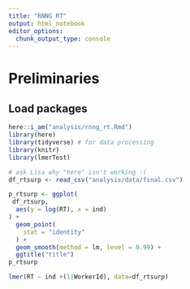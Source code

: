 ```yaml
---
title: "RNNG RT"
output: html_notebook
editor_options: 
  chunk_output_type: console
---
```



# Preliminaries

## Load packages

```r
here::i_am("analysis/rnng_rt.Rmd")
library(here)
library(tidyverse) # for data processing
library(knitr)
library(lmerTest)
```

```r
# ask Lisa why "here" isn't working :(
df_rtsurp <- read_csv("analysis/data/final.csv")
```

```r

p_rtsurp <- ggplot(
 df_rtsurp,
  aes(y = log(RT), x = ind)
) +
  geom_point(
    stat = "identity"
  ) +
  geom_smooth(method = lm, level = 0.99) +
  ggtitle("title")
p_rtsurp

```

```r
lmer(RT ~ ind +(1|WorkerId), data=df_rtsurp)
```
